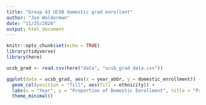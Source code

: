 ```yaml
---
title: "Group 43 UCSB domestic grad enrollent"
author: "Joe Walderman"
date: "11/25/2020"
output: html_document
---
```


```r
knitr::opts_chunk$set(echo = TRUE)
library(tidyverse)
library(here)
```

```r
ucsb_grad <- read.csv(here("data", "ucsb_grad_data.csv"))
```

```r
ggplot(data = ucsb_grad, aes(x = year_abbr, y = domestic_enrollment)) +
  geom_col(position = "fill", aes(fill = ethnicity)) +
  labs(x = "Year", y = "Proportion of Domestic Enrollment", title = "Proportions of Annual Domestic Enrollment by Race/Ethnicity") +
  theme_minimal()
```


